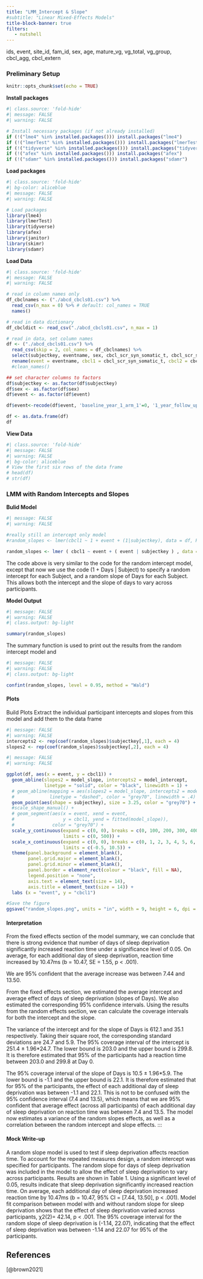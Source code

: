 ```yaml
---
title: "LMM_Intercept & Slope"
#subtitle: "Linear Mixed-Effects Models"
title-block-banner: true
filters:
   - nutshell
---
```


ids, event, site_id, fam_id, sex, age, mature_vg, vg_total, vg_group, cbcl_agg, cbcl_extern

### Preliminary Setup

```r
knitr::opts_chunk$set(echo = TRUE)
```

**Install packages**
```r
#| class.source: 'fold-hide'
#| message: FALSE
#| warning: FALSE

# Install necessary packages (if not already installed)
if (!("lme4" %in% installed.packages())) install.packages("lme4")
if (!("lmerTest" %in% installed.packages())) install.packages("lmerTest")
if (!("tidyverse" %in% installed.packages())) install.packages("tidyverse")
if (!("afex" %in% installed.packages())) install.packages("afex")
if (!("sdamr" %in% installed.packages())) install.packages("sdamr")
```

**Load packages**
```r
#| class.source: 'fold-hide'
#| bg-color: aliceblue 
#| message: FALSE
#| warning: FALSE

# Load packages
library(lme4)
library(lmerTest)
library(tidyverse)
library(afex)
library(janitor)
library(skimr)
library(sdamr)
```

**Load Data**

```r
#| class.source: 'fold-hide'
#| message: FALSE
#| warning: FALSE

# read in column names only
df_cbclnames <- ("./abcd_cbcls01.csv") %>% 
  read_csv(n_max = 0) %>% # default: col_names = TRUE
  names()

# read in data dictionary
df_cbcldict <- read_csv("./abcd_cbcls01.csv", n_max = 1)

# read in data, set column names
df <- ("./abcd_cbcls01.csv") %>% 
  read_csv(skip = 2, col_names = df_cbclnames) %>%
  select(subjectkey, eventname, sex, cbcl_scr_syn_somatic_t, cbcl_scr_syn_aggressive_r) %>%
  rename(event = eventname, cbcl1 = cbcl_scr_syn_somatic_t, cbcl2 = cbcl_scr_syn_aggressive_r)
  #clean_names()

## set character columns to factors
df$subjectkey <- as.factor(df$subjectkey)
df$sex <- as.factor(df$sex)
df$event <- as.factor(df$event)

df$event<-recode(df$event, 'baseline_year_1_arm_1'=0, '1_year_follow_up_y_arm_1'=1, '2_year_follow_up_y_arm_1'=2, '3_year_follow_up_y_arm_1'=3)

df <- as.data.frame(df)
df
```

**View Data**

```r
#| class.source: 'fold-hide'
#| message: FALSE
#| warning: FALSE
#| bg-color: aliceblue 
# View the first six rows of the data frame
# head(df)
# str(df)
```

::: column-body-outset
### LMM with Random Intercepts and Slopes
:::

**Bulid Model**

```r
#| message: FALSE
#| warning: FALSE

#really still an intercept only model
#random_slopes <- lmer(cbcl1 ~ 1 + event + (1|subjectkey), data = df, REML=F)

random_slopes <- lmer ( cbcl1 ~ event + ( event | subjectkey ) , data = df)
```

The code above is very similar to the code for the random intercept model, except that now we use the code (1 + Days \| Subject) to specify a random intercept for each Subject, and a random slope of Days for each Subject. This allows both the intercept and the slope of days to vary across participants.

**Model Output**

```r
#| message: FALSE
#| warning: FALSE
#| class.output: bg-light

summary(random_slopes)
```

The summary function is used to print out the results from the random intercept model and

```r
#| message: FALSE
#| warning: FALSE
#| class.output: bg-light

confint(random_slopes, level = 0.95, method = "Wald")
```

#### Plots

Build Plots Extract the individual participant intercepts and slopes from this model and add them to the data frame

```r
#| message: FALSE
#| warning: FALSE
intercepts2 <- rep(coef(random_slopes)$subjectkey[,1], each = 4)
slopes2 <- rep(coef(random_slopes)$subjectkey[,2], each = 4)
```

```r
#| message: FALSE
#| warning: FALSE

ggplot(df, aes(x = event, y = cbcl1)) + 
  geom_abline(slopes2 = model_slope, intercepts2 = model_intercept, 
              linetype = "solid", color = "black", linewidth = 1) + 
  # geom_abline(mapping = aes(slopes2 = model_slope, intercepts2 = model_intercept, linetype = PID), 
  #             linetype = "dashed", color = "grey70", linewidth = .4) +
  geom_point(aes(shape = subjectkey), size = 3.25, color = "grey70") + 
  #scale_shape_manual() + 
  # geom_segment(aes(x = event, xend = event, 
  #                  y = cbcl1, yend = fitted(model_slope)), 
  #              color = "grey70") +
  scale_y_continuous(expand = c(0, 0), breaks = c(0, 100, 200, 300, 400, 500), 
                     limits = c(0, 500)) +
  scale_x_continuous(expand = c(0, 0), breaks = c(0, 1, 2, 3, 4, 5, 6, 7, 8, 9), 
                     limits = c(-0.5, 10.5)) +
  theme(panel.background = element_blank(),         
        panel.grid.major = element_blank(),
        panel.grid.minor = element_blank(),
        panel.border = element_rect(colour = "black", fill = NA),
        legend.position = "none", 
        axis.text = element_text(size = 14),
        axis.title = element_text(size = 14)) +
  labs (x = "event", y = "cbcl1") 

#Save the figure
ggsave("random_slopes.png", units = "in", width = 9, height = 6, dpi = 300)
```

#### Interpretation

From the fixed effects section of the model summary, we can conclude that there is strong evidence that number of days of sleep deprivation significantly increased reaction time under a significance level of 0.05. On average, for each additional day of sleep deprivation, reaction time increased by 10.47ms (b = 10.47, SE = 1.55, p \< .001).

We are 95% confident that the average increase was between 7.44 and 13.50.

From the fixed effects section, we estimated the average intercept and average effect of days of sleep deprivation (slopes of Days). We also estimated the corresponding 95% confidence intervals. Using the results from the random effects section, we can calculate the coverage intervals for both the intercept and the slope.

The variance of the intercept and for the slope of Days is 612.1 and 35.1 respectively. Taking their square root, the corresponding standard deviations are 24.7 and 5.9. The 95% coverage interval of the intercept is 251.4 ± 1.96\*24.7. The lower bound is 203.0 and the upper bound is 299.8. It is therefore estimated that 95% of the participants had a reaction time between 203.0 and 299.8 at Day 0.

The 95% coverage interval of the slope of Days is 10.5 ± 1.96\*5.9. The lower bound is -1.1 and the upper bound is 22.1. It is therefore estimated that for 95% of the participants, the effect of each additional day of sleep deprivation was between -1.1 and 22.1. This is not to be confused with the 95% confidence interval (7.4 and 13.5), which means that we are 95% confident that average effect (across all participants) of each additional day of sleep deprivation on reaction time was between 7.4 and 13.5. The model now estimates a variance of the random slopes effects, as well as a correlation between the random intercept and slope effects. :::

#### Mock Write-up

A random slope model is used to test if sleep deprivation affects reaction time. To account for the repeated measures design, a random intercept was specified for participants. The random slope for days of sleep deprivation was included in the model to allow the effect of sleep deprivation to vary across participants. Results are shown in Table 1. Using a significant level of 0.05, results indicate that sleep deprivation significantly increased reaction time. On average, each additional day of sleep deprivation increased reaction time by 10.47ms (b = 10.47, 95% CI = \[7.44, 13.50\], p \< .001). Model fit comparison between model with and without random slope for sleep deprivation shows that the effect of sleep deprivation varied across participants, χ2(2)= 42.14, p \< .001. The 95% coverage interval for the random slope of sleep deprivation is (-1.14, 22.07), indicating that the effect of sleep deprivation was between -1.14 and 22.07 for 95% of the participants.

## References

[@brown2021] <!-- [@Singmann2019]
[@sarafian]
[#@https://m-clark.github.io/]
[#@Fitzmaurice]
[#@mspeekenbrink.github.io]
[#https://cran.r-project.org/web/packages/lme4/lme4.pdf] -->
